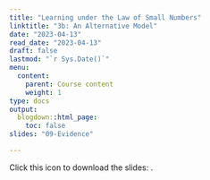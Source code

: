 ```yaml
---
title: "Learning under the Law of Small Numbers"
linktitle: "3b: An Alternative Model"
date: "2023-04-13"
read_date: "2023-04-13"
draft: false
lastmod: "`r Sys.Date()`"
menu:
  content:
    parent: Course content
    weight: 1
type: docs
output:
  blogdown::html_page:
    toc: false
slides: "09-Evidence"

---
```


Click this icon to download the slides: [<i class="fas fa-file-download"></i>](/ps/EC404_Lecture7b.pdf).
